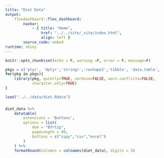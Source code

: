 ```yaml
---
title: "Diet Data"
output:
    flexdashboard::flex_dashboard:
        navbar:
            - { title: "Home", 
                href: "../../site/_site/index.html", 
                align: left }
        source_code: embed
runtime: shiny 
---
```


```r
knitr::opts_chunk$set(echo = F, warning =F, error = F, message=F)
```

```r
pkgs = c('plyr', 'dplyr','stringr','reshape2','tibble', 'data.table', 'DT')
for(pkg in pkgs){
    library(pkg, quietly=TRUE, verbose=FALSE, warn.conflicts=FALSE, 
            character.only=TRUE)
}
```

```r
load("../../data/diet.Rdata")
```

###

```r
diet_data %>%
    datatable(
        extensions = 'Buttons',
        options = list(
            dom = "Bfrtip",
            pageLength = 80,
            bottons = c("copy","csv","excel")
        )
    ) %>%
    formatRound(columns = colnames(diet_data), digits = 3)
```